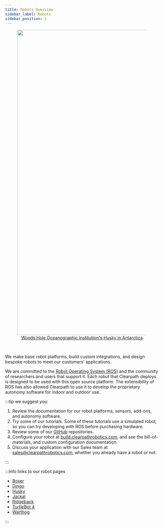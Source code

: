 ```yaml
---
title: Robots Overview
sidebar_label: Robots
sidebar_position: 1
---
```


<center>
  <figure>
    <a href="https://clearpathrobotics.com/blog/2022/04/research-team-advances-penguin-conservation-research-with-robotics-in-antarctica/">
      <img
        src="/img/about_images/about_2.jpg"
        width="1000"
      />
      <figcaption>Woods Hole Oceanographic Institution's Husky in Antarctica</figcaption>
    </a>
  </figure>
</center>

<br />

We make base robot platforms, build custom integrations, and design bespoke robots to meet our customers' applications.

We are committed to the [Robot Operating System (ROS)](https://ros.org/) and the community of researchers and users that support it.
Each robot that Clearpath deploys is designed to be used with this open source platform.
The extensibility of ROS has also allowed Clearpath to use it to develop the proprietary autonomy software for indoor and outdoor use.

:::tip we suggest you:

1.  Review the documentation for our robot platforms, sensors, add-ons, and autonomy software.
2.  Try some of our tutorials. Some of these tutorials use a simulated robot, so you can try developing with ROS before purchasing hardware.
3.  Review some of our [GitHub](https://github.com/clearpathrobotics) repositories.
4.  Configure your robot at [build.clearpathrobotics.com](https://build.clearpathrobotics.com), and see the bill-of-materials, and custom configuration documentation.
5.  Discuss your application with our Sales team at <sales@clearpathrobotics.com>, whether you already have a robot or not.

:::

:::info links to our robot pages

- [Boxer](/docs/robots/indoor_robots/boxer/user_manual_boxer)
- [Dingo](/docs/robots/indoor_robots/dingo/user_manual_dingo)
- [Husky](/docs/robots/outdoor_robots/husky/user_manual_husky)
- [Jackal](/docs/robots/outdoor_robots/jackal/user_manual_jackal)
- [Ridgeback](/docs/robots/indoor_robots/ridgeback/user_manual_ridgeback)
- [TurtleBot 4](/docs/robots/learing_platforms/turtlebot4/user_manual_turtlebot4)
- [Warthog](/docs/robots/outdoor_robots/warthog/user_manual_warthog)

:::
